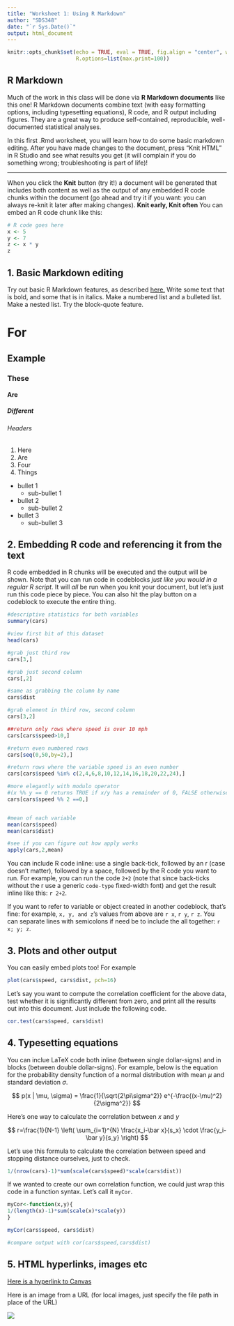 ```yaml
---
title: "Worksheet 1: Using R Markdown"
author: "SDS348"
date: "`r Sys.Date()`"
output: html_document
---
```


```r
knitr::opts_chunk$set(echo = TRUE, eval = TRUE, fig.align = "center", warning = F, message = F,
                      R.options=list(max.print=100))
```

## R Markdown

Much of the work in this class will be done via **R Markdown documents** like this one! R Markdown documents combine text (with easy formatting options, including typesetting equations), R code, and R output including figures. They are a great way to produce self-contained, reproducible, well-documented statistical analyses.

In this first .Rmd worksheet, you will learn how to do some basic markdown editing. After you have made changes to the document, press "Knit HTML" in R Studio and see what results you get (it will complain if you do something wrong; troubleshooting is part of life)!

---------------------------------------------

When you click the **Knit** button (try it!) a document will be generated that includes both content as well as the output of any embedded R code chunks within the document (go ahead and try it if you want: you can always re-knit it later after making changes). **Knit early, Knit often** You can embed an R code chunk like this:

```r
# R code goes here
x <- 5
y <- 7
z <- x * y
z
```

## 1. Basic Markdown editing
Try out basic R Markdown features, as described [here.](http://rmarkdown.rstudio.com/authoring_basics.html) Write some text that is bold, and some that is in italics. Make a numbered list and a bulleted list. Make a nested list. Try the block-quote feature.

# For 
## Example
### These
#### Are
##### Different 
###### Headers

1. Here
1. Are
1. Four
1. Things

- bullet 1
    - sub-bullet 1
- bullet 2
    - sub-bullet 2
- bullet 3
    - sub-bullet 3


## 2. Embedding R code and referencing it from the text

R code embedded in R chunks will be executed and the output will be shown. Note that you can run code in codeblocks *just like you would in a regular R script*. It will *all* be run when you knit your document, but let's just run this code piece by piece. You can also hit the play button on a codeblock to execute the entire thing.

```R
#descriptive statistics for both variables
summary(cars)

#view first bit of this dataset
head(cars)

#grab just third row
cars[3,]

#grab just second column
cars[,2]

#same as grabbing the column by name
cars$dist

#grab element in third row, second column
cars[3,2]

##return only rows where speed is over 10 mph
cars[cars$speed>10,]

#return even numbered rows
cars[seq(0,50,by=2),]

#return rows where the variable speed is an even number
cars[cars$speed %in% c(2,4,6,8,10,12,14,16,18,20,22,24),]

#more elegantly with modulo operator
#(x %% y == 0 returns TRUE if x/y has a remainder of 0, FALSE otherwise)
cars[cars$speed %% 2 ==0,]


#mean of each variable
mean(cars$speed)
mean(cars$dist)

#see if you can figure out how apply works
apply(cars,2,mean)
```


You can include R code inline: use a single back-tick, followed by an r (case doesn't matter), followed by a space, followed by the R code you want to run. For example, you can run the code `2+2` (note that since back-ticks without the r use a generic `code-type` fixed-width font) and get the result inline like this: `r 2+2`.

If you want to refer to variable or object created in another codeblock, that's fine: for example, `x, y, and z`'s values from above are `r x`, `r y`, `r z`. You can separate lines with semicolons if need be to include the all together: `r x; y; z`.

## 3. Plots and other output

You can easily embed plots too! For example

```R
plot(cars$speed, cars$dist, pch=16)
```

Let's say you want to compute the correlation coefficient for the above data, test whether it is significantly different from zero, and print all the results out into this document. Just include the following code.

```R
cor.test(cars$speed, cars$dist)
```

## 4. Typesetting equations

You can inclue LaTeX code both inline (between single dollar-signs) and in blocks (between double dollar-signs). For example, below is the equation for the probability density function of a normal distribution with mean $\mu$ and standard deviation $\sigma$.

$$ 
p(x | \mu, \sigma) = \frac{1}{\sqrt{2\pi\sigma^2}} e^{-\frac{(x-\mu)^2}{2\sigma^2}}
$$

Here's one way to calculate the correlation between $x$ and $y$

$$
r=\frac{1}{N-1} \left( \sum_{i=1}^{N} \frac{x_i-\bar x}{s_x} \cdot \frac{y_i-\bar y}{s_y} \right)
$$

Let's use this formula to calculate the correlation between speed and stopping distance ourselves, just to check.

```R
1/(nrow(cars)-1)*sum(scale(cars$speed)*scale(cars$dist))
```

If we wanted to create our own correlation function, we could just wrap this code in a function syntax. Let's call it `myCor`.

```R
myCor<-function(x,y){
1/(length(x)-1)*sum(scale(x)*scale(y)) 
}

myCor(cars$speed, cars$dist)

#compare output with cor(cars$speed,cars$dist)
```

## 5. HTML hyperlinks, images etc


[Here is a hyperlink to Canvas](https://canvas.utexas.edu)

Here is an image from a URL (for local images, just specify the file path in place of the URL)

![](https://utcorner.com/wp-content/uploads/2016/10/bevo.jpg)


